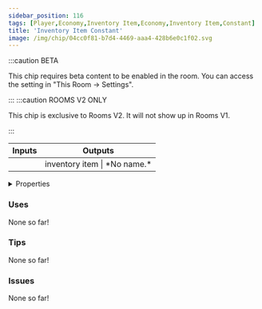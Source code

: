 ```yaml
---
sidebar_position: 116
tags: [Player,Economy,Inventory Item,Economy,Inventory Item,Constant]
title: 'Inventory Item Constant'
image: /img/chip/04cc0f81-b7d4-4469-aaa4-428b6e0c1f02.svg
---
```




:::caution BETA

This chip requires beta content to be enabled in the room. You can access the setting in "This Room -> Settings".

:::
:::caution ROOMS V2 ONLY

This chip is exclusive to Rooms V2. It will not show up in Rooms V1.

:::


<IChip uuid="04cc0f81-b7d4-4469-aaa4-428b6e0c1f02"/>

<table><thead><tr><th>Inputs</th><th>Outputs</th></tr></thead><tbody><tr><td /><td>inventory item | *No name.*</td></tr></tbody></table>

<details>
  <summary>Properties</summary>
  <div>
    <div>
    <table>
      <tbody>
        <tr>
          <td>Is beta required?</td>
          <td>Yes</td>
        </tr>
        <tr>
          <td>Is chip a trolling risk?</td>
          <td>No</td>
        </tr>
        <tr>
          <td>Is chip a role assignment risk?</td>
          <td>No</td>
        </tr>
        <tr>
          <td>Chip UUID</td>
          <td>04cc0f81-b7d4-4469-aaa4-428b6e0c1f02</td>
        </tr>
        <tr>
          <td>Room availability</td>
          <td>Rooms V2 only</td>
        </tr>
      </tbody>
    </table>
    </div>
  </div>
</details>

### Uses

None so far!

### Tips

None so far!

### Issues

None so far!